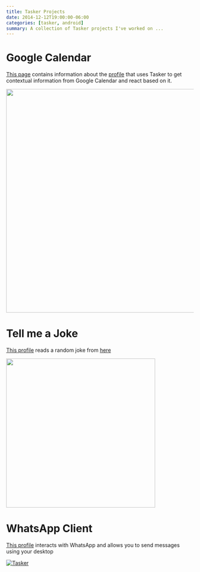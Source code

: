 ```yaml
---
title: Tasker Projects
date: 2014-12-12T19:00:00-06:00
categories: [tasker, android]
summary: A collection of Tasker projects I've worked on ...
---
```


# Google Calendar

[This page](https://kdheepak.com/blog/tasker-and-google-maps.html) contains information about the [profile](https://github.com/kdheepak/tasker_sl4a) that uses Tasker to get contextual information from Google Calendar and react based on it.

<a href="https://github.com/kdheepak/tasker_sl4a"><img src="https://raw.githubusercontent.com/kdheepak/tasker_sl4a/master/Screenshots/7.png" align="middle" height="600"></a>

# Tell me a Joke

[This profile](https://github.com/kdheepak/Tasker_Jokes) reads a random joke from [here](https://reddit.com/r/jokes/top)

<a href="https://github.com/kdheepak/Tasker_Jokes"><img src="https://raw.githubusercontent.com/kdheepak/Tasker_Jokes/master/Tasker_Demo.gif" align="middle" height="400"></a>

# WhatsApp Client

[This profile](https://github.com/kdheepak/Tasker_WhatsPush) interacts with WhatsApp and allows you to send messages using your desktop

[![Tasker](https://img.youtube.com/vi/plTJ5NGCchM/0.jpg)](https://www.youtube.com/watch?v=plTJ5NGCchM "Tasker")
